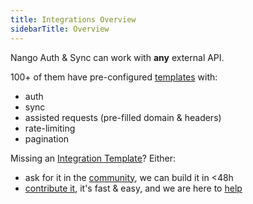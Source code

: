 ```yaml
---
title: Integrations Overview
sidebarTitle: Overview
---
```


Nango Auth & Sync can work with **any** external API.

100+ of them have pre-configured [templates](https://nango.dev/providers.yaml) with:

-   auth
-   sync
-   assisted requests (pre-filled domain & headers)
-   rate-limiting
-   pagination

Missing an [Integration Template](/core-concepts#templates)? Either:

-   ask for it in the [community](https://nango.dev/slack), we can build it in &lt;48h
-   [contribute it](/contribute), it's fast & easy, and we are here to [help](https://nango.dev/slack)
